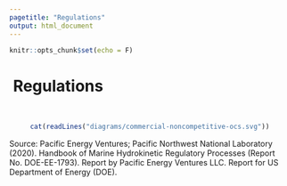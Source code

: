 ```yaml
---
pagetitle: "Regulations"
output: html_document
---
```


```r
knitr::opts_chunk$set(echo = F)
```

<h1>
  <a href="./regs.html" style="text-decoration:none;">
    <i class="fa fa-arrow-circle-left" style="color:#0b56a6"></i>
  </a>&nbsp;Regulations
</h1>

<br>
<center>
```r
cat(readLines("diagrams/commercial-noncompetitive-ocs.svg"))
```
</center>

Source: Pacific Energy Ventures; Pacific Northwest National Laboratory (2020). Handbook of Marine Hydrokinetic Regulatory Processes (Report No. DOE-EE-1793). Report by Pacific Energy Ventures LLC. Report for US Department of Energy (DOE).